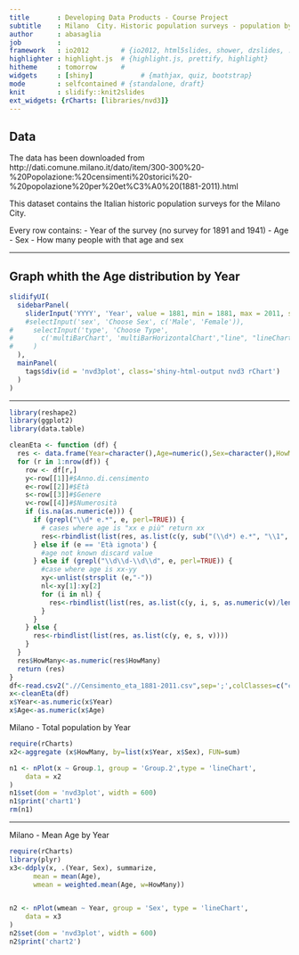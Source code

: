 ```yaml
---
title       : Developing Data Products - Course Project
subtitle    : Milano  City. Historic population surveys - population by age (1881-2011)
author      : abasaglia
job         : 
framework   : io2012        # {io2012, html5slides, shower, dzslides, ...}
highlighter : highlight.js  # {highlight.js, prettify, highlight}
hitheme     : tomorrow      # 
widgets     : [shiny]            # {mathjax, quiz, bootstrap}
mode        : selfcontained # {standalone, draft}
knit        : slidify::knit2slides
ext_widgets: {rCharts: [libraries/nvd3]}
---
```


## Data

The data has been downloaded from http://dati.comune.milano.it/dato/item/300-300%20-%20Popolazione:%20censimenti%20storici%20-%20popolazione%20per%20et%C3%A0%20(1881-2011).html

This dataset contains the Italian historic population surveys for the Milano City.

Every row contains:
- Year of the survey (no survey for 1891 and 1941)
- Age
- Sex
- How many people with that age and sex

--- 

## Graph whith the Age distribution by Year
```r
slidifyUI(
  sidebarPanel(
    sliderInput('YYYY', 'Year', value = 1881, min = 1881, max = 2011, step = 10,)
    #selectInput('sex', 'Choose Sex', c('Male', 'Female')),
#     selectInput('type', 'Choose Type',
#       c('multiBarChart', 'multiBarHorizontalChart',"line", "lineChart", "scatter","lineWithFocusChart","multiChart")
#     )
  ),
  mainPanel(
    tags$div(id = 'nvd3plot', class='shiny-html-output nvd3 rChart')
  )
)
```

--- 

```r
library(reshape2)
library(ggplot2)
library(data.table)

cleanEta <- function (df) {
  res <- data.frame(Year=character(),Age=numeric(),Sex=character(),HowMany=numeric(),stringsAsFactors=FALSE)
  for (r in 1:nrow(df)) {  
    row <- df[r,]
    y<-row[[1]]#$Anno.di.censimento  
    e<-row[[2]]#$Età
    s<-row[[3]]#$Genere
    v<-row[[4]]#$Numerosità
    if (is.na(as.numeric(e))) {
      if (grepl("\\d* e.*", e, perl=TRUE)) {
        # cases where age is "xx e più" return xx
        res<-rbindlist(list(res, as.list(c(y, sub("(\\d*) e.*", "\\1", e, perl=TRUE), s, v))))
      } else if (e == 'Età ignota') {
        #age not known discard value
      } else if (grepl("\\d\\d-\\d\\d", e, perl=TRUE)) {
        #case where age is xx-yy
        xy<-unlist(strsplit (e,"-"))
        nl<-xy[1]:xy[2]
        for (i in nl) {
          res<-rbindlist(list(res, as.list(c(y, i, s, as.numeric(v)/length(nl)))))
        }
      }
    } else {
      res<-rbindlist(list(res, as.list(c(y, e, s, v))))
    }
  }
  res$HowMany<-as.numeric(res$HowMany)
  return (res)
}
df<-read.csv2(".//Censimento_eta_1881-2011.csv",sep=';',colClasses=c("character", "character","character","numeric"))
x<-cleanEta(df)
x$Year<-as.numeric(x$Year)
x$Age<-as.numeric(x$Age)
```

Milano - Total population by Year
```r
require(rCharts)
x2<-aggregate (x$HowMany, by=list(x$Year, x$Sex), FUN=sum) 

n1 <- nPlot(x ~ Group.1, group = 'Group.2',type = 'lineChart',
    data = x2
)
n1$set(dom = 'nvd3plot', width = 600)
n1$print('chart1')
rm(n1)
```

---

Milano - Mean Age by Year
```r
require(rCharts)
library(plyr)
x3<-ddply(x, .(Year, Sex), summarize, 
      mean = mean(Age),
      wmean = weighted.mean(Age, w=HowMany))


n2 <- nPlot(wmean ~ Year, group = 'Sex', type = 'lineChart',
    data = x3
)
n2$set(dom = 'nvd3plot', width = 600)
n2$print('chart2')
```

